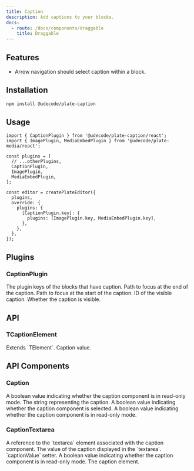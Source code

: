 ```yaml
---
title: Caption
description: Add captions to your blocks.
docs:
  - route: /docs/components/draggable
    title: Draggable
---
```


<ComponentPreview name="media-demo" />

<PackageInfo>

## Features

- Arrow navigation should select caption within a block.

</PackageInfo>

## Installation

```bash
npm install @udecode/plate-caption
```

## Usage

```tsx
import { CaptionPlugin } from '@udecode/plate-caption/react';
import { ImagePlugin, MediaEmbedPlugin } from '@udecode/plate-media/react';

const plugins = [
  // ...otherPlugins,
  CaptionPlugin,
  ImagePlugin,
  MediaEmbedPlugin,
];

const editor = createPlateEditor({
  plugins,
  override: {
    plugins: {
      [CaptionPlugin.key]: {
        plugins: [ImagePlugin.key, MediaEmbedPlugin.key],
      },
    },
  },
});
```

## Plugins

### CaptionPlugin

<APIOptions>
  <APIItem name="plugins" type="string[]" required>
    The plugin keys of the blocks that have caption.
  </APIItem>
  <APIItem name="focusEndPath" type="Path" optional>
    Path to focus at the end of the caption.
  </APIItem>
  <APIItem name="focusStartPath" type="Path" optional>
    Path to focus at the start of the caption.
  </APIItem>
  <APIItem name="visibleId" type="string" optional>
    ID of the visible caption.
  </APIItem>
  <APIItem name="isVisible" type="boolean" optional>
    Whether the caption is visible.
  </APIItem>
</APIOptions>

## API

### TCaptionElement

<APIAttributes>
Extends `TElement`.

<APIItem name="caption" type="TDescendant[]" optional>
Caption value.
</APIItem>
</APIAttributes>

## API Components

### Caption

<APIProps>
  <APIItem name="options" type="object" optional>
    <APISubList>
      <APISubListItem parent="options" name="readOnly" type="boolean" optional>
        A boolean value indicating whether the caption component is in read-only
        mode.
      </APISubListItem>
    </APISubList>
  </APIItem>
  <APIItem name="state" type="object" optional>
    <APISubList>
      <APISubListItem
        parent="state"
        name="captionString"
        type="string"
        optional
      >
        The string representing the caption.
      </APISubListItem>
      <APISubListItem parent="state" name="selected" type="boolean" optional>
        A boolean value indicating whether the caption component is selected.
      </APISubListItem>
      <APISubListItem parent="state" name="readOnly" type="boolean" optional>
        A boolean value indicating whether the caption component is in read-only
        mode.
      </APISubListItem>
    </APISubList>
  </APIItem>
</APIProps>

### CaptionTextarea

<APIProps>
  <APIItem name="state">
    <APISubList>
      <APISubListItem parent="state" name="textareaRef" type="Ref">
        A reference to the `textarea` element associated with the caption
        component.
      </APISubListItem>
      <APISubListItem
        parent="state"
        name="captionValue"
        type="TextareaAutosizeProps['value']"
      >
        The value of the caption displayed in the `textarea`.
      </APISubListItem>
      <APISubListItem
        parent="state"
        name="setCaptionValue"
        type="(value: TextareaAutosizeProps['value']) => void"
      >
        `captionValue` setter.
      </APISubListItem>
      <APISubListItem parent="state" name="readOnly" type="boolean">
        A boolean value indicating whether the caption component is in read-only
        mode.
      </APISubListItem>
      <APISubListItem parent="state" name="element" type="TCaptionElement">
        The caption element.
      </APISubListItem>
    </APISubList>
  </APIItem>
</APIProps>